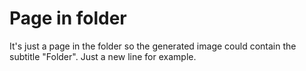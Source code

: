 # Page in folder

It's just a page in the folder so the generated image could contain the subtitle "Folder".
Just a new line for example.